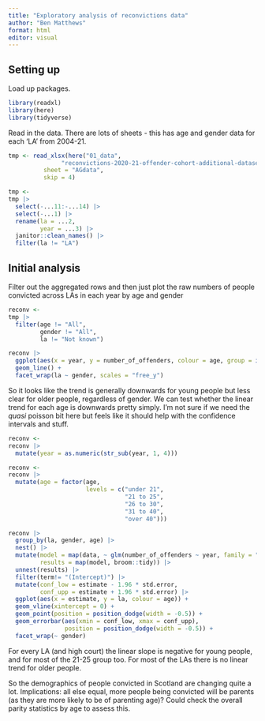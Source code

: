 ```yaml
---
title: "Exploratory analysis of reconvictions data"
author: "Ben Matthews"
format: html
editor: visual
---
```


## Setting up

Load up packages.

```r
library(readxl)
library(here)
library(tidyverse)
```

Read in the data. There are lots of sheets - this has age and gender data for each 'LA' from 2004-21.

```r
tmp <- read_xlsx(here("01_data",
               "reconvictions-2020-21-offender-cohort-additional-datasets.xlsx"),
          sheet = "AGdata",
          skip = 4)

tmp <- 
tmp |> 
  select(-...11:-...14) |> 
  select(-...1) |> 
  rename(la = ...2,
         year = ...3) |> 
  janitor::clean_names() |> 
  filter(la != "LA")

```

## Initial analysis

Filter out the aggregated rows and then just plot the raw numbers of people convicted across LAs in each year by age and gender

```r
reconv <- 
tmp |> 
  filter(age != "All",
         gender != "All",
         la != "Not known")

reconv |> 
  ggplot(aes(x = year, y = number_of_offenders, colour = age, group = interaction(age, gender))) +
  geom_line() +
  facet_wrap(la ~ gender, scales = "free_y")

```


So it looks like the trend is generally downwards for young people but less clear for older people, regardless of gender. We can test whether the linear trend for each age is downwards pretty simply. I'm not sure if we need the _quasi_ poisson bit here but feels like it should help with the confidence intervals and stuff.

```r
reconv <- 
reconv |> 
  mutate(year = as.numeric(str_sub(year, 1, 4)))

reconv <- 
reconv |> 
  mutate(age = factor(age,
                      levels = c("under 21",
                                 "21 to 25",
                                 "26 to 30",
                                 "31 to 40",
                                 "over 40")))

reconv |> 
  group_by(la, gender, age) |> 
  nest() |> 
  mutate(model = map(data, ~ glm(number_of_offenders ~ year, family = "quasipoisson", data = .x)),
         results = map(model, broom::tidy)) |> 
  unnest(results) |> 
  filter(term!= "(Intercept)") |> 
  mutate(conf_low = estimate - 1.96 * std.error,
         conf_upp = estimate + 1.96 * std.error) |> 
  ggplot(aes(x = estimate, y = la, colour = age)) +
  geom_vline(xintercept = 0) +
  geom_point(position = position_dodge(width = -0.5)) +
  geom_errorbar(aes(xmin = conf_low, xmax = conf_upp),
                position = position_dodge(width = -0.5)) +
  facet_wrap(~ gender)


```

For every LA (and high court) the linear slope is negative for young people, and for most of the 21-25 group too. For most of the LAs there is no linear trend for older people.

So the demographics of people convicted in Scotland are changing quite a lot. Implications: all else equal, more people being convicted will be parents (as they are more likely to be of parenting age)? Could check the overall parity statistics by age to assess this.
